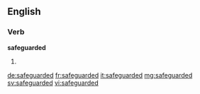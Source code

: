 ==English==

===Verb===
'''safeguarded'''

# {{past of|safeguard}}

[[de:safeguarded]]
[[fr:safeguarded]]
[[it:safeguarded]]
[[mg:safeguarded]]
[[sv:safeguarded]]
[[vi:safeguarded]]